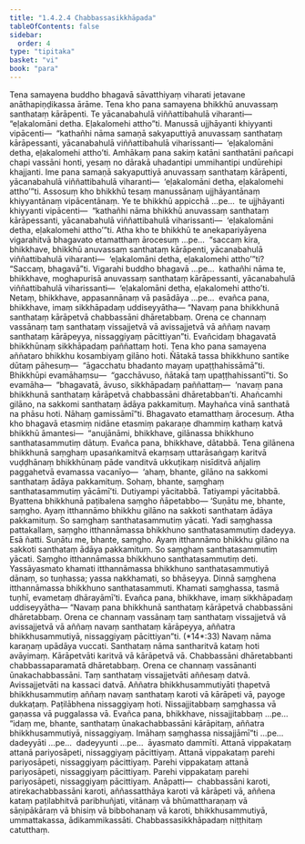 ```yaml
---
title: "1.4.2.4 Chabbassasikkhāpada"
tableOfContents: false
sidebar:
  order: 4
type: "tipitaka"
basket: "vi"
book: "para"
---
```



<DynamicBreadcrumb />

<Division number="557" book="para" e="ch" v="1" p="333">

<Paragraph number="2135" book="para">
Tena samayena buddho bhagavā sāvatthiyaṃ viharati jetavane anāthapiṇḍikassa ārāme. Tena kho pana samayena bhikkhū anuvassaṃ santhataṃ kārāpenti. Te yācanabahulā viññattibahulā viharanti—  “eḷakalomāni detha. Eḷakalomehi attho”ti. Manussā ujjhāyanti khiyyanti vipācenti—  “kathañhi nāma samaṇā sakyaputtiyā anuvassaṃ santhataṃ kārāpessanti, yācanabahulā viññattibahulā viharissanti—  ‘eḷakalomāni detha, eḷakalomehi attho’ti. Amhākaṃ pana sakiṃ katāni santhatāni pañcapi chapi vassāni honti, yesaṃ no dārakā uhadantipi ummihantipi undūrehipi khajjanti. Ime pana samaṇā sakyaputtiyā anuvassaṃ santhataṃ kārāpenti, yācanabahulā viññattibahulā viharanti—  ‘eḷakalomāni detha, eḷakalomehi attho’”ti.
</Paragraph>

<Paragraph number="2136" book="para">
Assosuṃ kho bhikkhū tesaṃ manussānaṃ ujjhāyantānaṃ khiyyantānaṃ vipācentānaṃ. Ye te bhikkhū appicchā …pe…  te ujjhāyanti khiyyanti vipācenti—  “kathañhi nāma bhikkhū anuvassaṃ santhataṃ kārāpessanti, yācanabahulā viññattibahulā viharissanti—  ‘eḷakalomāni detha, eḷakalomehi attho’”ti.
</Paragraph>

<Paragraph number="2137" book="para">
Atha kho te bhikkhū te anekapariyāyena vigarahitvā bhagavato etamatthaṃ ārocesuṃ …pe…  “saccaṃ kira, bhikkhave, bhikkhū anuvassaṃ santhataṃ kārāpenti, yācanabahulā viññattibahulā viharanti—  ‘eḷakalomāni detha, eḷakalomehi attho’”ti? “Saccaṃ, bhagavā”ti. Vigarahi buddho bhagavā …pe…  kathañhi nāma te, bhikkhave, moghapurisā anuvassaṃ santhataṃ kārāpessanti, yācanabahulā viññattibahulā viharissanti—  ‘eḷakalomāni detha, eḷakalomehi attho’ti. Netaṃ, bhikkhave, appasannānaṃ vā pasādāya …pe…  evañca pana, bhikkhave, imaṃ sikkhāpadaṃ uddiseyyātha—
</Paragraph>

</Division>
<Division number="558" book="para" e="ch" v="1" p="334">

<Paragraph number="2138" book="para">
<Emphasis>“Navaṃ pana bhikkhunā santhataṃ kārāpetvā chabbassāni dhāretabbaṃ. Orena ce channaṃ vassānaṃ taṃ santhataṃ vissajjetvā vā avissajjetvā vā aññaṃ navaṃ santhataṃ kārāpeyya, nissaggiyaṃ pācittiyan”</Emphasis>ti.
</Paragraph>

<Paragraph number="2139" book="para">
Evañcidaṃ bhagavatā bhikkhūnaṃ sikkhāpadaṃ paññattaṃ hoti.
</Paragraph>

</Division>
<Division number="559" book="para" e="ch" v="1" p="334">

<Paragraph number="2140" book="para">
Tena kho pana samayena aññataro bhikkhu kosambiyaṃ gilāno hoti. Ñātakā tassa bhikkhuno santike dūtaṃ pāhesuṃ—  “āgacchatu bhadanto mayaṃ upaṭṭhahissāmā”ti. Bhikkhūpi evamāhaṃsu—  “gacchāvuso, ñātakā taṃ upaṭṭhahissantī”ti. So evamāha—  “bhagavatā, āvuso, sikkhāpadaṃ paññattaṃ—  ‘navaṃ pana bhikkhunā santhataṃ kārāpetvā chabbassāni dhāretabban’ti. Ahañcamhi gilāno, na sakkomi santhataṃ ādāya pakkamituṃ. Mayhañca vinā santhatā na phāsu hoti. Nāhaṃ gamissāmī”ti. Bhagavato etamatthaṃ ārocesuṃ.
</Paragraph>

<Paragraph number="2141" book="para">
Atha kho bhagavā etasmiṃ nidāne etasmiṃ pakaraṇe dhammiṃ kathaṃ katvā bhikkhū āmantesi—  “anujānāmi, bhikkhave, gilānassa bhikkhuno santhatasammutiṃ dātuṃ. Evañca pana, bhikkhave, dātabbā. Tena gilānena bhikkhunā saṃghaṃ upasaṅkamitvā ekaṃsaṃ uttarāsaṅgaṃ karitvā vuḍḍhānaṃ bhikkhūnaṃ pāde vanditvā ukkuṭikaṃ nisīditvā añjaliṃ paggahetvā evamassa vacanīyo—  ‘ahaṃ, bhante, gilāno na sakkomi santhataṃ ādāya pakkamituṃ. Sohaṃ, bhante, saṃghaṃ santhatasammutiṃ yācāmī’ti. Dutiyampi yācitabbā. Tatiyampi yācitabbā. Byattena bhikkhunā paṭibalena saṃgho ñāpetabbo—
</Paragraph>

</Division>
<Division number="560" book="para" e="ch" v="1" p="334">

<Paragraph number="2142" book="para">
‘Suṇātu me, bhante, saṃgho. Ayaṃ itthannāmo bhikkhu gilāno na sakkoti santhataṃ ādāya pakkamituṃ. So saṃghaṃ santhatasammutiṃ yācati. Yadi saṃghassa pattakallaṃ, saṃgho itthannāmassa bhikkhuno santhatasammutiṃ dadeyya. Esā ñatti.
</Paragraph>

<Paragraph number="2143" book="para">
Suṇātu me, bhante, saṃgho. Ayaṃ itthannāmo bhikkhu gilāno na sakkoti santhataṃ ādāya pakkamituṃ. So saṃghaṃ santhatasammutiṃ yācati. Saṃgho itthannāmassa bhikkhuno santhatasammutiṃ deti. Yassāyasmato khamati itthannāmassa bhikkhuno santhatasammutiyā dānaṃ, so tuṇhassa; yassa nakkhamati, so bhāseyya.
</Paragraph>

<Paragraph number="2144" book="para">
Dinnā saṃghena itthannāmassa bhikkhuno santhatasammuti. Khamati saṃghassa, tasmā tuṇhī, evametaṃ dhārayāmī’ti.
</Paragraph>

<Paragraph number="2145" book="para">
Evañca pana, bhikkhave, imaṃ sikkhāpadaṃ uddiseyyātha—
</Paragraph>

</Division>
<Division number="561" book="para" e="ch" v="1" p="335">

<Paragraph number="2146" book="para">
<Emphasis>“Navaṃ pana bhikkhunā santhataṃ kārāpetvā chabbassāni dhāretabbaṃ. Orena ce channaṃ vassānaṃ taṃ santhataṃ vissajjetvā vā avissajjetvā vā aññaṃ navaṃ santhataṃ kārāpeyya, aññatra bhikkhusammutiyā, nissaggiyaṃ pācittiyan”</Emphasis>ti. (*14*:<Emphasis>33</Emphasis>)
</Paragraph>

</Division>
<Division number="562" book="para" e="ch" v="1" p="335">

<Paragraph number="2147" book="para">
<Emphasis>Navaṃ</Emphasis> nāma karaṇaṃ upādāya vuccati.
</Paragraph>

<Paragraph number="2148" book="para">
<Emphasis>Santhataṃ</Emphasis> nāma santharitvā kataṃ hoti avāyimaṃ.
</Paragraph>

<Paragraph number="2149" book="para">
<Emphasis>Kārāpetvā</Emphasis>ti karitvā vā kārāpetvā vā.
</Paragraph>

<Paragraph number="2150" book="para">
<Emphasis>Chabbassāni dhāretabban</Emphasis>ti chabbassaparamatā dhāretabbaṃ.
</Paragraph>

<Paragraph number="2151" book="para">
<Emphasis>Orena ce channaṃ vassānan</Emphasis>ti ūnakachabbassāni.
</Paragraph>

<Paragraph number="2152" book="para">
<Emphasis>Taṃ santhataṃ vissajjetvā</Emphasis>ti aññesaṃ datvā.
</Paragraph>

<Paragraph number="2153" book="para">
<Emphasis>Avissajjetvā</Emphasis>ti na kassaci datvā.
</Paragraph>

<Paragraph number="2154" book="para">
<Emphasis>Aññatra bhikkhusammutiyā</Emphasis>ti ṭhapetvā bhikkhusammutiṃ aññaṃ navaṃ santhataṃ karoti vā kārāpeti vā, payoge dukkaṭaṃ. Paṭilābhena nissaggiyaṃ hoti. Nissajjitabbaṃ saṃghassa vā gaṇassa vā puggalassa vā. Evañca pana, bhikkhave, nissajjitabbaṃ …pe…  “idaṃ me, bhante, santhataṃ ūnakachabbassāni kārāpitaṃ, aññatra bhikkhusammutiyā, nissaggiyaṃ. Imāhaṃ saṃghassa nissajjāmī”ti …pe…  dadeyyāti …pe…  dadeyyunti …pe…  āyasmato dammīti.
</Paragraph>

</Division>
<Division number="563" book="para" e="ch" v="1" p="335">

<Paragraph number="2155" book="para">
Attanā vippakataṃ attanā pariyosāpeti, nissaggiyaṃ pācittiyaṃ. Attanā vippakataṃ parehi pariyosāpeti, nissaggiyaṃ pācittiyaṃ. Parehi vippakataṃ attanā pariyosāpeti, nissaggiyaṃ pācittiyaṃ. Parehi vippakataṃ parehi pariyosāpeti, nissaggiyaṃ pācittiyaṃ.
</Paragraph>

</Division>
<Division number="564" book="para" e="ch" v="1" p="336">

<Paragraph number="2156" book="para">
Anāpatti—  chabbassāni karoti, atirekachabbassāni karoti, aññassatthāya karoti vā kārāpeti vā, aññena kataṃ paṭilabhitvā paribhuñjati, vitānaṃ vā bhūmattharaṇaṃ vā sāṇipākāraṃ vā bhisiṃ vā bibbohanaṃ vā karoti, bhikkhusammutiyā, ummattakassa, ādikammikassāti.

</Paragraph>
</Division>

<Paragraph number="2157" type="center" book="para">
Chabbassasikkhāpadaṃ niṭṭhitaṃ catutthaṃ.
</Paragraph>